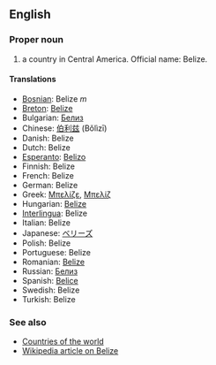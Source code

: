 ==English==

===Proper noun===

# a country in Central America. Official name: Belize.

====Translations====

*[[Bosnian]]: Belize ''m''
*[[Breton]]: [[Belize]]
*Bulgarian: [[Белиз]]
*Chinese: [[伯利兹]] (Bǒlìzī)
*Danish: Belize
*Dutch: Belize
*[[Esperanto]]: [[Belizo]]
*Finnish: Belize
*French: Belize
*German: Belize
*Greek: [[Μπελίζε]], [[Μπελίζ]]
*Hungarian: [[Belize]]
*[[Interlingua]]: Belize
*Italian: Belize
*Japanese: [[ベリーズ]]
*Polish: Belize
*Portuguese: Belize
*Romanian: [[Belize]]
*Russian: [[Белиз]]
*Spanish: [[Belice]]
*Swedish: Belize
*Turkish: Belize

===See also===
*[[Countries of the world]]
*[[en:Belize|Wikipedia article on Belize]]